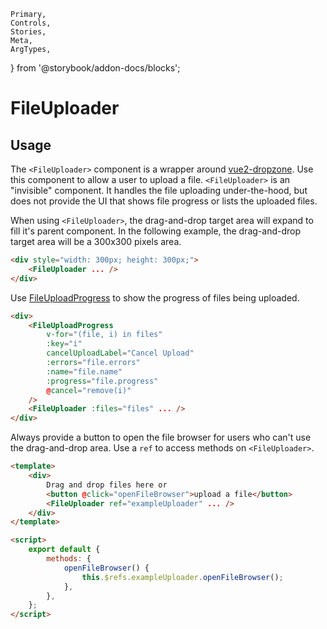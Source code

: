 	Primary,
	Controls,
	Stories,
	Meta,
	ArgTypes,
} from '@storybook/addon-docs/blocks';


<Meta of={FileUploaderStories} />

# FileUploader

## Usage

The `<FileUploader>` component is a wrapper around [vue2-dropzone](https://www.npmjs.com/package/vue2-dropzone). Use this component to allow a user to upload a file. `<FileUploader>` is an "invisible" component. It handles the file uploading under-the-hood, but does not provide the UI that shows file progress or lists the uploaded files.

When using `<FileUploader>`, the drag-and-drop target area will expand to fill it's parent component. In the following example, the drag-and-drop target area will be a 300x300 pixels area.

```html
<div style="width: 300px; height: 300px;">
	<FileUploader ... />
</div>
```

Use [FileUploadProgress](#/component/FileUploadProgress) to show the progress of files being uploaded.

```html
<div>
	<FileUploadProgress
		v-for="(file, i) in files"
		:key="i"
		cancelUploadLabel="Cancel Upload"
		:errors="file.errors"
		:name="file.name"
		:progress="file.progress"
		@cancel="remove(i)"
	/>
	<FileUploader :files="files" ... />
</div>
```

Always provide a button to open the file browser for users who can't use the drag-and-drop area. Use a `ref` to access methods on `<FileUploader>`.

```html
<template>
	<div>
		Drag and drop files here or
		<button @click="openFileBrowser">upload a file</button>
		<FileUploader ref="exampleUploader" ... />
	</div>
</template>

<script>
	export default {
		methods: {
			openFileBrowser() {
				this.$refs.exampleUploader.openFileBrowser();
			},
		},
	};
</script>
```

<Primary />
<ArgTypes />
